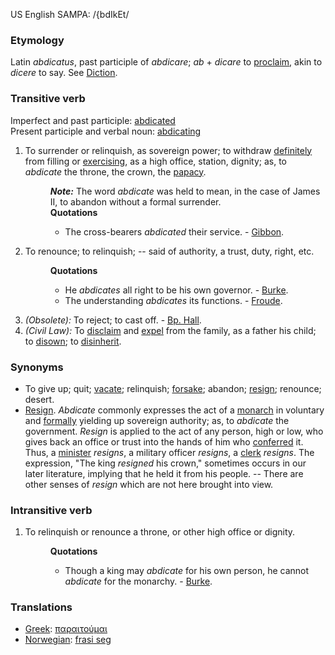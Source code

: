 US English SAMPA: /{bdIkEt/
===Etymology===
Latin ''abdicatus'', past participle of ''abdicare''; ''ab'' + ''dicare'' to [[proclaim]], akin to ''dicere'' to say. See [[Diction]].
===Transitive verb===
Imperfect and past participle: [[abdicated]]<br>
Present participle and verbal noun: [[abdicating]]
#To surrender or relinquish, as sovereign power; to withdraw [[definitely]] from filling or [[exercising]], as a high office, station, dignity; as, to ''abdicate'' the throne, the crown, the [[papacy]].
#:'''''Note:''''' The word ''abdicate'' was held to mean, in the case of James II, to abandon without a formal surrender.
#:'''Quotations'''
#:*The cross-bearers ''abdicated'' their service. - [[Gibbon]].
#To renounce; to relinquish; -- said of authority, a trust, duty, right, etc.
#:'''Quotations'''
#:*He ''abdicates'' all right to be his own governor. - [[Burke]].
#:*The understanding ''abdicates'' its functions. - [[Froude]].
#''(Obsolete):'' To reject; to cast off. - [[Bp. Hall]].
#''(Civil Law):'' To [[disclaim]] and [[expel]] from the family, as a father his child; to [[disown]]; to [[disinherit]].
===Synonyms===
*To give up; quit; [[vacate]]; relinquish; [[forsake]]; abandon; [[resign]]; renounce; desert.
*[[Resign]]. ''Abdicate'' commonly expresses the act of a [[monarch]] in voluntary and [[formally]] yielding up sovereign authority; as, to ''abdicate'' the government. ''Resign'' is applied to the act of any person, high or low, who gives back an office or trust into the hands of him who [[conferred]] it. Thus, a [[minister]] ''resigns'', a military officer ''resigns'', a [[clerk]] ''resigns''. The expression, "The king ''resigned'' his crown," sometimes occurs in our later literature, implying that he held it from his people. -- There are other senses of ''resign'' which are not here brought into view.
===Intransitive verb===
#To relinquish or renounce a throne, or other high office or dignity.
#:'''Quotations'''
#:*Though a king may ''abdicate'' for his own person, he cannot ''abdicate'' for the monarchy. - [[Burke]].

===Translations===

*[[Greek]]: [[παραιτούμαι]]
*[[Norwegian]]: [[frasi seg]]
